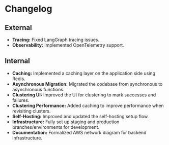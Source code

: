 # Changelog

## External

*   **Tracing:** Fixed LangGraph tracing issues.
*   **Observability:** Implemented OpenTelemetry support.

## Internal

*   **Caching:** Implemented a caching layer on the application side using Redis.
*   **Asynchronous Migration:** Migrated the codebase from synchronous to asynchronous functions.
*   **Clustering UI:** Improved the UI for clustering to mark successes and failures.
*   **Clustering Performance:** Added caching to improve performance when revisiting clusters.
*   **Self-Hosting:** Improved and updated the self-hosting setup flow.
*   **Infrastructure:** Fully set up staging and production branches/environments for development.
*   **Documentation:** Formalized AWS network diagram for backend infrastructure.
